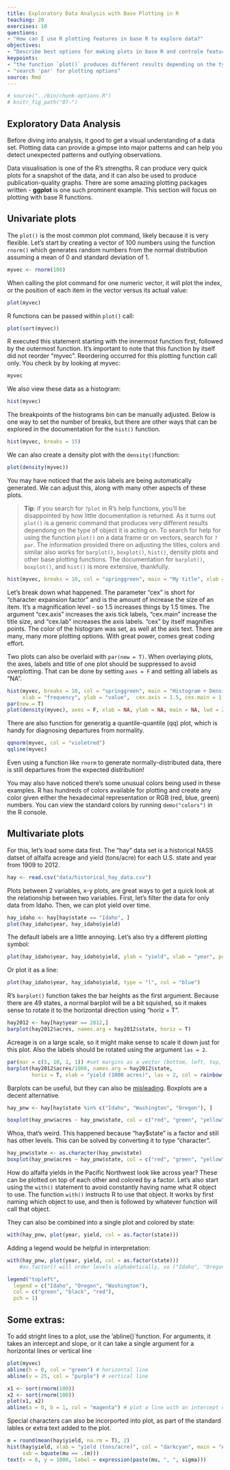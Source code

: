 ```yaml
---
title: Exploratory Data Analysis with Base Plotting in R
teaching: 20
exercises: 10
questions:
- "How can I use R plotting features in base R to explore data?"
objectives:
- "Describe best options for making plots in base R and controle features for that."
keypoints:
- "the function `plot()` produces different results depending on the type of object it operates on"
- "search 'par' for plotting options"
source: Rmd
---
```


```r
# source("../bin/chunk-options.R")
# knitr_fig_path("07-")
```

## Exploratory Data Analysis

Before diving into analysis, it good to get a visual understanding of a data set. Plotting data can provide a gimpse into major patterns and can help you detect unexpected patterns and outlying observations. 

Data visualisation is one of the R's strengths. R can produce very quick plots for a snapshot of the data, and it can also be used to produce publication-quality graphs. There are some amazing plotting packages written - **ggplot** is one such prominent example.  This section will focus on plotting with base R functions.  

## Univariate plots

The `plot()` is the most common plot command, likely because it is very flexible. Let's start by creating a vector of 100 numbers using the function `rnorm()` which generates random numbers from the normal distribution assuming a mean of 0 and standard deviation of 1. 

```r
myvec <- rnorm(100)
```

When calling the plot command for one numeric vector, it will plot the index, or the position of each item in the vector versus its actual value:

```r
plot(myvec)
```

R functions can be passed within `plot()` call: 
```r
plot(sort(myvec))
```

R executed this statement starting with the innermost function first, followed by the outermost function. It's important to note that this function by itself did not reorder "myvec". Reordering occurred for this plotting function call only. You check by by looking at myvec:

```r
myvec
```

We also view these data as a histogram: 
```r
hist(myvec)
```

The breakpoints of the histograms bin can be manually adjusted. Below is one way to set the number of breaks, but there are other ways that can be explored in the documentation for the `hist()` function.
 
```r

hist(myvec, breaks = 15)
```
 
We can also create a density plot with the `density()`function: 

```r
plot(density(myvec))
```

You may have noticed that the axis labels are being automatically generated. We can adjust this, along with many other aspects of these plots. 

> **Tip**: if you search for `?plot` in R's help functions, you'll be disappointed by how little documentation is returned. As it turns out `plot()` is a generic command that produces very different results dependong on the type of object it is acting on. To search for help for using the function `plot()` on a data frame or on vectors, search for `?par`. The information provided there on adjusting the titles, colors and similar also works for `barplot()`, `boxplot()`, `hist()`, density plots and other base plotting functions. The documentation for `barplot()`, `boxplot()`, and `hist()` is more extensive, thankfully. 

```r
hist(myvec, breaks = 10, col = "springgreen", main = "My title", xlab = "frequency", ylab = "value", col.lab = "navy", cex.axis = 1.5, cex.main = 1.5, cex.lab = 1.5)
```

Let's break down what happened. The parameter "cex" is short for "character expansion factor" and is the amount of increase the size of an item. It's a magnification level - so 1.5 increases things by 1.5 times. The argument "cex.axis" increases the axis tick labels, "cex.main" increase the title size, and "cex.lab" increases the axis labels. "cex" by itself magnifies points. The color of the histogram was set, as well at the axis text. There are many, many more plotting options. With great power, comes great coding effort. 

Two plots can also be overlaid with `par(new = T)`. When overlaying plots, the axes, labels and title of one plot should be suppressed to avoid overplotting. That can be done by setting `axes = F` and setting all labels as "NA". 
```r
hist(myvec, breaks = 10, col = "springgreen", main = "Histogram + Density", 
     xlab = "frequency", ylab = "value",  cex.axis = 1.5, cex.main = 1.5, cex.lab = 1.5)
par(new = T)
plot(density(myvec), axes = F, xlab = NA, ylab = NA, main = NA, lwd = 2) # "lwd" is the linewidth
```

There are also function for generatig a quantile-quantile (qq) plot, which is handy for diagnosing departures from normality.  
```r
qqnorm(myvec, col = "violetred")
qqline(myvec)
```

Even using a function like `rnorm` to generate normally-distributed data, there is still departures  from the expected distribution! 

You may also have noticed there's some unusual colors being used in these examples. R has hundreds of colors available for plotting and create any color given either the hexadecimal representation or RGB (red, blue, green) numbers. You can view the standard colors by running `demo("colors")` in the R console. 

## Multivariate plots

For this, let's load some data first. The "hay" data set is a historical NASS datset of alfalfa acreage and yield (tons/acre) for each U.S. state and year from 1909 to 2012.   

```r
hay <- read.csv("data/historical_hay_data.csv")

```

Plots between 2 variables, x-y plots, are great ways to get a quick look at the relationship between two variables. First, let's filter the data for only data from Idaho. Then, we can plot yield over time. 

```r
hay_idaho <- hay[hay$state == "Idaho", ]
plot(hay_idaho$year, hay_idaho$yield)
```
The default labels are a little annoying. Let's also try a different plotting symbol:

```r
plot(hay_idaho$year, hay_idaho$yield, ylab = "yield", xlab = "year", pch = 21, col = "gray20", bg = "chartreuse")
```

Or plot it as a line: 
```r
plot(hay_idaho$year, hay_idaho$yield, type = "l", col = "blue")
```

R's `barplot()` function takes the bar heights as the first argument. Because there are 49 states, a normal barplot will be a bit squished, so it makes sense to rotate it to the horizontal direction using "horiz = T".

```r
hay2012 <- hay[hay$year == 2012,]
barplot(hay2012$acres, names.arg = hay2012$state, horiz = T)
```
Acreage is on a large scale, so it might make sense to scale it down just for this plot. Also the labels should be rotated using the argument `las = 2`. 

```r
par(mar = c(5, 10, 1, 1)) #set margins as a vector (bottom, left, top, right)
barplot(hay2012$acres/1000, names.arg = hay2012$state, 
        horiz = T, xlab = "yield (1000 acres)", las = 2, col = rainbow(n = nrow(hay2012))) #rainbow colors added just for fun
```

Barplots can be useful, but they can also be [misleading](https://simplystatistics.org/2019/02/21/dynamite-plots-must-die/). Boxplots are a decent alternative.  

```r
hay_pnw <- hay[hay$state %in% c("Idaho", "Washington", "Oregon"), ]

boxplot(hay_pnw$acres ~ hay_pnw$state, col = c("red", "green", "yellow"))
```

Whoa, that's weird. This happened because "hay$state" is a factor and still has other levels. This can be solved by converting it to type "character".

```r
hay_pnw$state <- as.character(hay_pnw$state)
boxplot(hay_pnw$acres ~ hay_pnw$state, col = c("red", "green", "yellow"))
```
How do alfalfa yields in the Pacific Northwest look like across year? These can be plotted on top of each other and colored by a factor. Let's also start using the `with()` statement to avoid constantly having name what R object to use. The function `with()` instructs R to use that object. It works by first naming which object to use, and then is followed by whatever function will call that object. 

They can also be combined into a single plot and colored by state:
```r
with(hay_pnw, plot(year, yield, col = as.factor(state)))
```

Adding a legend would be helpful in interpretation: 

```r
with(hay_pnw, plot(year, yield, col = as.factor(state))) 
    #as.factor() will order levels alphabetically, so ("Idaho", "Oregon", "Washington")

legend("topleft", 
  legend = c("Idaho", "Oregon", "Washington"), 
  col = c("green", "black", "red"), 
  pch = 1)
```

## Some extras:

To add stright lines to a plot, use the 'abline()`function. For arguments, it takes an intercept and slope, or it can take a single argument for a horizontal lines or vertical line

```r
plot(myvec)
abline(h = 0, col = "green") # horizontal line
abline(v = 25, col = "purple") # vertical line
```
```r
x1 <- sort(rnorm(100))
x2 <- sort(rnorm(100))
plot(x1, x2)
abline(a = 0, b = 1, col = "magenta") # plot a line with an intercept of zero and slope of one
```

Special characters can also be incorported into plot, as part of the standard lables or extra text added to the plot.  

```r
m = round(mean(hay$yield, na.rm = T), 2)
hist(hay$yield, xlab = "yield (tons/acre)", col = "darkcyan", main = "Alfalfa Yield",
     sub = bquote(mu == .(m)))
text(x = 6, y = 1000, label = expression(paste(mu, ", ", sigma))) 
```

